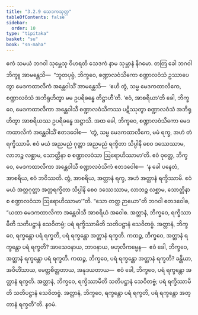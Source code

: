 ```yaml
---
title: "3.2.9 သေဒကသုတ္တ"
tableOfContents: false
sidebar:
  order: 10
type: "tipitaka"
basket: "su"
book: "sn-maha"
---
```



<DynamicBreadcrumb />

<Division number="385" book="sn-maha">

<Paragraph number="851" book="sn-maha">
ဧကံ သမယံ ဘဂဝါ သုမ္ဘေသု ဝိဟရတိ သေဒကံ နာမ သုမ္ဘာနံ နိဂမော. တတြ ခေါ ဘဂဝါ ဘိက္ခူ အာမန္တေသိ—  “ဘူတပုဗ္ဗံ, ဘိက္ခဝေ, စဏ္ဍာလဝံသိကော စဏ္ဍာလဝံသံ ဥဿာပေတွာ မေဒကထာလိကံ အန္တေဝါသိံ အာမန္တေသိ—  ‘ဧဟိ တွံ, သမ္မ မေဒကထာလိကေ, စဏ္ဍာလဝံသံ အဘိရုဟိတွာ မမ ဥပရိခန္ဓေ တိဋ္ဌာဟီ’တိ. ‘ဧဝံ, အာစရိယာ’တိ ခေါ, ဘိက္ခဝေ, မေဒကထာလိကာ အန္တေဝါသီ စဏ္ဍာလဝံသိကဿ ပဋိဿုတွာ စဏ္ဍာလဝံသံ အဘိရုဟိတွာ အာစရိယဿ ဥပရိခန္ဓေ အဋ္ဌာသိ. အထ ခေါ, ဘိက္ခဝေ, စဏ္ဍာလဝံသိကော မေဒကထာလိကံ အန္တေဝါသိံ ဧတဒဝေါစ—  ‘တွံ, သမ္မ မေဒကထာလိကေ, မမံ ရက္ခ, အဟံ တံ ရက္ခိဿာမိ. ဧဝံ မယံ အညမညံ ဂုတ္တာ အညမညံ ရက္ခိတာ သိပ္ပါနိ စေဝ ဒဿေဿာမ, လာဘဉ္စ လစ္ဆာမ, သောတ္ထိနာ စ စဏ္ဍာလဝံသာ ဩရောဟိဿာမာ’တိ. ဧဝံ ဝုတ္တေ, ဘိက္ခဝေ, မေဒကထာလိကာ အန္တေဝါသီ စဏ္ဍာလဝံသိကံ ဧတဒဝေါစ—  ‘န ခေါ ပနေတံ, အာစရိယ, ဧဝံ ဘဝိဿတိ. တွံ, အာစရိယ, အတ္တာနံ ရက္ခ, အဟံ အတ္တာနံ ရက္ခိဿာမိ. ဧဝံ မယံ အတ္တဂုတ္တာ အတ္တရက္ခိတာ သိပ္ပါနိ စေဝ ဒဿေဿာမ, လာဘဉ္စ လစ္ဆာမ, သောတ္ထိနာ စ စဏ္ဍာလဝံသာ ဩရောဟိဿာမာ’”တိ.
</Paragraph>

<Paragraph number="852" book="sn-maha">
“သော တတ္ထ ဉာယော”တိ ဘဂဝါ ဧတဒဝေါစ, “ယထာ မေဒကထာလိကာ အန္တေဝါသီ အာစရိယံ အဝေါစ. အတ္တာနံ, ဘိက္ခဝေ, ရက္ခိဿာမီတိ သတိပဋ္ဌာနံ သေဝိတဗ္ဗံ; ပရံ ရက္ခိဿာမီတိ သတိပဋ္ဌာနံ သေဝိတဗ္ဗံ. အတ္တာနံ, ဘိက္ခဝေ, ရက္ခန္တော ပရံ ရက္ခတိ, ပရံ ရက္ခန္တော အတ္တာနံ ရက္ခတိ.
</Paragraph>

<Paragraph number="853" book="sn-maha">
ကထဉ္စ, ဘိက္ခဝေ, အတ္တာနံ ရက္ခန္တော ပရံ ရက္ခတိ? အာသေဝနာယ, ဘာဝနာယ, ဗဟုလီကမ္မေန—  ဧဝံ ခေါ, ဘိက္ခဝေ, အတ္တာနံ ရက္ခန္တော ပရံ ရက္ခတိ. ကထဉ္စ, ဘိက္ခဝေ, ပရံ ရက္ခန္တော အတ္တာနံ ရက္ခတိ? ခန္တိယာ, အဝိဟိံသာယ, မေတ္တစိတ္တတာယ, အနုဒယတာယ—  ဧဝံ ခေါ, ဘိက္ခဝေ, ပရံ ရက္ခန္တော အတ္တာနံ ရက္ခတိ. အတ္တာနံ, ဘိက္ခဝေ, ရက္ခိဿာမီတိ သတိပဋ္ဌာနံ သေဝိတဗ္ဗံ; ပရံ ရက္ခိဿာမီတိ သတိပဋ္ဌာနံ သေဝိတဗ္ဗံ. အတ္တာနံ, ဘိက္ခဝေ, ရက္ခန္တော ပရံ ရက္ခတိ, ပရံ ရက္ခန္တော အတ္တာနံ ရက္ခတီ”တိ.

</Paragraph>
</Division>

<Paragraph number="854" type="center" book="sn-maha">
နဝမံ.
</Paragraph>